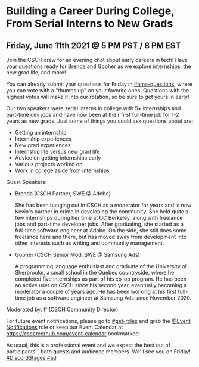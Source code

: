 
<MdLayout title="Building a Career During College, From Serial Interns to New Grads">

# Building a Career During College, From Serial Interns to New Grads

## Friday, June 11th 2021 @ 5 PM PST / 8 PM EST

Join the CSCH crew for an evening chat about early careers in tech! Have your questions ready for Brenda and Gopher as we explore internships, the new grad life, and more!

You can already submit your questions for Friday in [#ama-questions](https://discord.com/channels/334891772696330241/849380416036143195), where you can vote with a "thumbs up" on your favorite ones. Questions with the highest votes will make it into our rotation, so be sure to get yours in early!

Our two speakers were serial interns in college with 5+ internships and part-time dev jobs and have now been at their first full-time job for 1-2 years as new grads. Just some of things you could ask questions about are:

- Getting an internship
- Internship experiences
- New grad experiences
- Internship life versus new grad life
- Advice on getting internships early
- Various projects worked on
- Work in college aside from internships

Guest Speakers:

- Brenda (CSCH Partner, SWE @ Adobe)

  She has been hanging out in CSCH as a moderator for years and is now Kevin's partner in crime in developing the community. She held quite a few internships during her time at UC Berkeley, along with freelance jobs and part-time developer jobs. After graduating, she started as a full-time software engineer at Adobe. On the side, she still does some freelance here and there, but has moved away from development into other interests such as writing and community management.

- Gopher (CSCH Senior Mod, SWE @ Samsung Ads)

  A programming language enthusiast and graduate of the University of Sherbrooke, a small school in the Quebec countryside, where he completed five internships as part of his co-op program. He has been an active user on CSCH since his second year, eventually becoming a moderator a couple of years ago. He has been working at his first full-time job as a software engineer at Samsung Ads since November 2020.

Moderated by: ff (CSCH Community Director)

For future event notifications, please go to [#get-roles](https://discord.com/channels/334891772696330241/524775879126155294) and grab the [@Event Notifications](https://discord.gg/cscareerhub) role or keep our Event Calendar at https://cscareerhub.com/event-calendar bookmarked.

As usual, this is a professional event and we expect the best out of participants - both guests and audience members. We'll see you on Friday! [#DiscordStages](https://discord.gg/cscareerhub) [#ad](https://discord.gg/cscareerhub)

</MdLayout>
